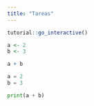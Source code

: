 ```yaml
---
title: "Tareas"
---
```


```r
tutorial::go_interactive()
```


```r
a <- 2
b <- 3

a + b
```


```python
a = 2
b = 3

print(a + b)
```